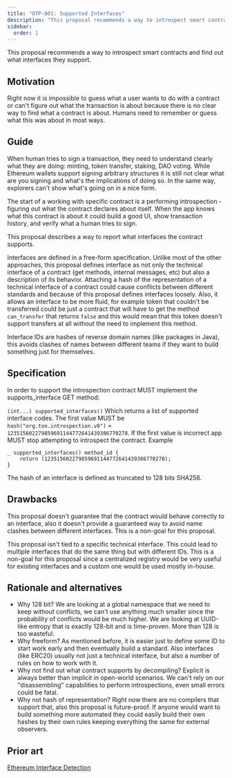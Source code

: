 ```yaml
---
title: "OTP-001: Supported Interfaces"
description: "This proposal recommends a way to introspect smart contracts and find out what interfaces they support"
sidebar:
  order: 1
---
```


This proposal recommends a way to introspect smart contracts and find out what interfaces they support.

## Motivation

Right now it is impossible to guess what a user wants to do with a contract or can't figure out what the transaction is about because there is no clear way to find what a contract is about. Humans need to remember or guess what this was about in most ways.

## Guide

When human tries to sign a transaction, they need to understand clearly what they are doing: minting, token transfer, staking, DAO voting. While Ethereum wallets support signing arbitrary structures it is still not clear what are you signing and what's the implications of doing so. In the same way, explorers can't show what's going on in a nice form.

The start of a working with specific contract is a performing introspection - figuring out what the contract declares about itself. When the app knows what this contract is about it could build a good UI, show transaction history, and verify what a human tries to sign.

This proposal describes a way to report what interfaces the contract supports.

Interfaces are defined in a free-form specification. Unlike most of the other approaches, this proposal defines interface as not only the technical interface of a contract (get methods, internal messages, etc) but also a description of its behavior. Attaching a hash of the representation of a technical interface of a contract could cause conflicts between different standards and because of this proposal defines interfaces loosely. Also, it allows an interface to be more fluid, for example token that couldn't be transferred could be just a contract that will have to get the method `can_transfer` that returns `false` and this would mean that this token doesn't support transfers at all without the need to implement this method.

Interface IDs are hashes of reverse domain names (like packages in Java), this avoids clashes of names between different teams if they want to build something just for themselves.

## Specification

In order to support the introspection contract MUST implement the supports_interface GET method:

```(int...) supported_interfaces()```
Which returns a list of supported interface codes. The first value MUST be `hash("org.ton.introspection.v0")` = `123515602279859691144772641439386770278`.
If the first value is incorrect app MUST stop attempting to introspect the contract.
Example
```func
_ supported_interfaces() method_id {
    return (123515602279859691144772641439386770278);
}
```

The hash of an interface is defined as truncated to 128 bits SHA256.

## Drawbacks

This proposal doesn't guarantee that the contract would behave correctly to an interface, also it doesn't provide a guaranteed way to avoid name clashes between different interfaces. This is a non-goal for this proposal.

This proposal isn't tied to a specific technical interface. This could lead to multiple interfaces that do the same thing but with different IDs. This is a non-goal for this proposal since a centralized registry would be very useful for existing interfaces and a custom one would be used mostly in-house.

## Rationale and alternatives

- Why 128 bit? We are looking at a global namespace that we need to keep without conflicts, we can't use anything much smaller since the probability of conflicts would be much higher. We are looking at UUID-like entropy that is exactly 128-bit and is time-proven. More than 128 is too wasteful.
- Why freeform? As mentioned before, it is easier just to define some ID to start work early and then eventually build a standard. Also interfaces (like ERC20) usually not just a technical interface, but also a number of rules on how to work with it.
- Why not find out what contract supports by decompiling? Explicit is always better than implicit in open-world scenarios. We can't rely on our "disassembling" capabilities to perform introspections, even small errors could be fatal.
- Why not hash of representation? Right now there are no compilers that support that, also this proposal is future-proof. If anyone would want to build something more automated they could easily build their own hashes by their own rules keeping everything the same for external observers.

## Prior art

[Ethereum Interface Detection](https://eips.ethereum.org/EIPS/eip-165)
